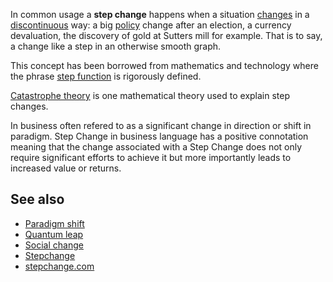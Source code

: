 {{context}}

In common usage a '''step change''' happens when a situation [[change]]s in a [[discontinuous]] way: a big [[policy]]  change after an election, a currency devaluation, the discovery of gold at Sutters mill for example. That is to say, a change like a step in an otherwise smooth graph.

This concept has been borrowed from mathematics and technology where the phrase [[step function]] is rigorously defined.

[[Catastrophe theory]] is one mathematical theory used to explain step changes.

In business often refered to as a significant change in direction or shift in paradigm. Step Change in business language has a positive connotation meaning that the change associated with a Step Change does not only require significant efforts to achieve it but more importantly leads to increased value or returns. 

==See also==
*[[Paradigm shift]]
*[[Quantum leap]]
*[[Social change]]
*[[Stepchange]]
*[[stepchange.com]]